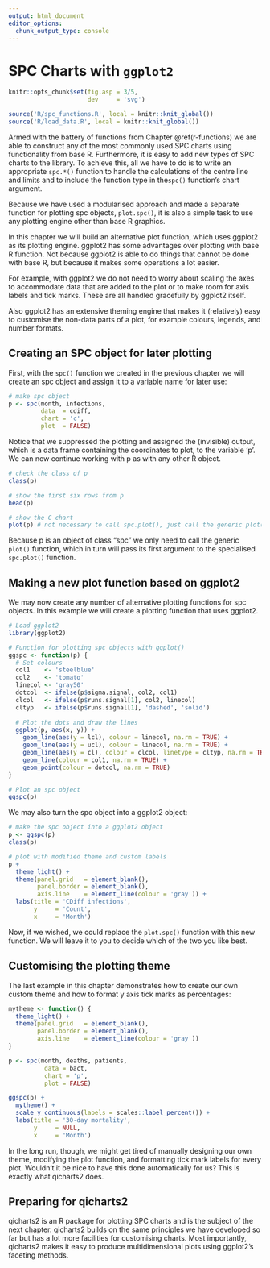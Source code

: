 ```yaml
---
output: html_document
editor_options: 
  chunk_output_type: console
---
```

# SPC Charts with `ggplot2` {#ggplot}

```r
knitr::opts_chunk$set(fig.asp = 3/5,
                      dev     = 'svg')

source('R/spc_functions.R', local = knitr::knit_global())
source('R/load_data.R', local = knitr::knit_global())
```

Armed with the battery of functions from Chapter \@ref(r-functions) we are able to construct any of the most commonly used SPC charts using functionality from base R. Furthermore, it is easy to add new types of SPC charts to the library. To achieve this, all we have to do is to write an appropriate `spc.*()` function to handle the calculations of the centre line and limits and to include the function type in the`spc()` function's chart argument.

Because we have used a modularised approach and made a separate function for plotting spc objects, `plot.spc()`, it is also a simple task to use any plotting engine other than base R graphics.

In this chapter we will build an alternative plot function, which uses ggplot2 as its plotting engine. ggplot2 has some advantages over plotting with base R function. Not because ggplot2 is able to do things that cannot be done with base R, but because it makes some operations a lot easier.

For example, with ggplot2 we do not need to worry about scaling the axes to accommodate data that are added to the plot or to make room for axis labels and tick marks. These are all handled gracefully by ggplot2 itself.

Also ggplot2 has an extensive theming engine that makes it (relatively) easy to customise the non-data parts of a plot, for example colours, legends, and number formats.

## Creating an SPC object for later plotting

First, with the `spc()` function we created in the previous chapter we will create an spc object and assign it to a variable name for later use:

```r
# make spc object
p <- spc(month, infections,
         data  = cdiff,
         chart = 'c',
         plot  = FALSE)

```

Notice that we suppressed the plotting and assigned the (invisible) output, which is a data frame containing the coordinates to plot, to the variable 'p'. We can now continue working with p as with any other R object.

```r
# check the class of p
class(p)

# show the first six rows from p
head(p)

# show the C chart
plot(p) # not necessary to call spc.plot(), just call the generic plot() function
```

Because p is an object of class "spc" we only need to call the generic `plot()` function, which in turn will pass its first argument to the specialised `spc.plot()` function.

## Making a new plot function based on ggplot2

We may now create any number of alternative plotting functions for spc objects. In this example we will create a plotting function that uses ggplot2.

```r
# Load ggplot2
library(ggplot2)

# Function for plotting spc objects with ggplot()
ggspc <- function(p) {
  # Set colours
  col1    <- 'steelblue'
  col2    <- 'tomato'
  linecol <- 'gray50'
  dotcol  <- ifelse(p$sigma.signal, col2, col1)
  clcol   <- ifelse(p$runs.signal[1], col2, linecol)
  cltyp   <- ifelse(p$runs.signal[1], 'dashed', 'solid')
  
  # Plot the dots and draw the lines
  ggplot(p, aes(x, y)) +
    geom_line(aes(y = lcl), colour = linecol, na.rm = TRUE) +
    geom_line(aes(y = ucl), colour = linecol, na.rm = TRUE) +
    geom_line(aes(y = cl), colour = clcol, linetype = cltyp, na.rm = TRUE) +
    geom_line(colour = col1, na.rm = TRUE) +
    geom_point(colour = dotcol, na.rm = TRUE)
}

# Plot an spc object
ggspc(p)
```

We may also turn the spc object into a ggplot2 object:

```r
# make the spc object into a ggplot2 object
p <- ggspc(p)
class(p)

# plot with modified theme and custom labels
p +
  theme_light() +
  theme(panel.grid   = element_blank(),
        panel.border = element_blank(),
        axis.line    = element_line(colour = 'gray')) +
  labs(title = 'CDiff infections',
       y     = 'Count',
       x     = 'Month')
```

Now, if we wished, we could replace the `plot.spc()` function with this new function. We will leave it to you to decide which of the two you like best.

## Customising the plotting theme

The last example in this chapter demonstrates how to create our own custom theme and how to format y axis tick marks as percentages:

```r
mytheme <- function() {
  theme_light() +
  theme(panel.grid   = element_blank(),
        panel.border = element_blank(),
        axis.line    = element_line(colour = 'gray'))
}

p <- spc(month, deaths, patients,
          data = bact,
          chart = 'p',
          plot = FALSE)

ggspc(p) +
  mytheme() +
  scale_y_continuous(labels = scales::label_percent()) +
  labs(title = '30-day mortality',
       y     = NULL,
       x     = 'Month')

```

In the long run, though, we might get tired of manually designing our own theme, modifying the plot function, and formatting tick mark labels for every plot. Wouldn't it be nice to have this done automatically for us? This is exactly what qicharts2 does.

## Preparing for qicharts2

qicharts2 is an R package for plotting SPC charts and is the subject of the next chapter. qicharts2 builds on the same principles we have developed so far but has a lot more facilities for customising charts. Most importantly, qicharts2 makes it easy to produce multidimensional plots using ggplot2's faceting methods. 
